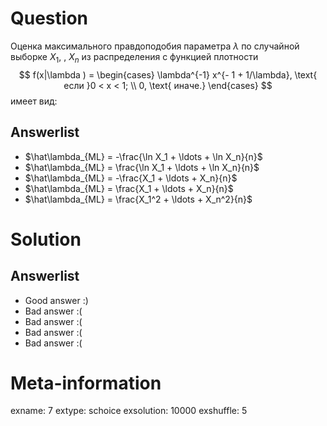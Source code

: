 Question
========
Оценка максимального правдоподобия параметра  $\lambda$ по случайной выборке $X_1$, \ldots, $X_n$ из распределения с функцией плотности
$$
f(x|\lambda ) = \begin{cases}
\lambda^{-1} x^{- 1 + 1/\lambda},
\text{ если }0 < x < 1; \\
0, \text{ иначе.}
\end{cases}
$$
имеет вид:



Answerlist
----------
*  $\hat\lambda_{ML} = -\frac{\ln X_1 + \ldots + \ln X_n}{n}$
*  $\hat\lambda_{ML} = \frac{\ln X_1 + \ldots + \ln X_n}{n}$
*  $\hat\lambda_{ML} = -\frac{X_1 + \ldots + X_n}{n}$
*  $\hat\lambda_{ML} = \frac{X_1 + \ldots + X_n}{n}$
*  $\hat\lambda_{ML} = \frac{X_1^2 + \ldots + X_n^2}{n}$

Solution
========

Answerlist
----------
*  Good answer :)
*  Bad answer :(
*  Bad answer :(
*  Bad answer :(
*  Bad answer :(

Meta-information
================
exname: 7
extype: schoice
exsolution: 10000
exshuffle: 5
